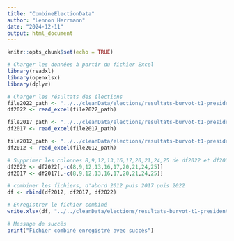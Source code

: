 ```yaml
---
title: "CombineElectionData"
author: "Lennon Herrmann"
date: "2024-12-11"
output: html_document
---
```


```r
knitr::opts_chunk$set(echo = TRUE)

# Charger les données à partir du fichier Excel
library(readxl)
library(openxlsx)
library(dplyr)

# Charger les résultats des élections
file2022_path <- "../../cleanData/elections/resultats-burvot-t1-presidentielle_2022.xlsx"
df2022 <- read_excel(file2022_path)

file2017_path <- "../../cleanData/elections/resultats-burvot-t1-presidentielle_2017.xlsx"
df2017 <- read_excel(file2017_path)

file2012_path <- "../../cleanData/elections/resultats-burvot-t1-presidentielle_2012.xlsx"
df2012 <- read_excel(file2012_path)

# Supprimer les colonnes 8,9,12,13,16,17,20,21,24,25 de df2022 et df2017
df2022 <- df2022[,-c(8,9,12,13,16,17,20,21,24,25)]
df2017 <- df2017[,-c(8,9,12,13,16,17,20,21,24,25)]

# combiner les fichiers, d'abord 2012 puis 2017 puis 2022
df <- rbind(df2012, df2017, df2022)

# Enregistrer le fichier combiné
write.xlsx(df, "../../cleanData/elections/resultats-burvot-t1-presidentielle_2012-2022.xlsx")

# Message de succès
print("Fichier combiné enregistré avec succès")

```

